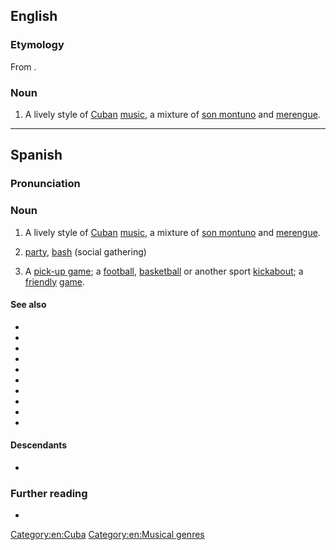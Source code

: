 ==English==
{{wikipedia}}

===Etymology===
From {{bor|en|es|pachanga}}.

===Noun===
{{en-noun|-}}

# A lively style of [[Cuba]]n [[music]], a mixture of [[son montuno]] and [[merengue]].

[[Category:en:Cuba]]
[[Category:en:Musical genres]]

----

==Spanish==

===Pronunciation===
{{es-IPA}}

===Noun===
{{es-noun|f}}

# {{lb|es|Cuba|United States}} A lively style of [[Cuba]]n [[music]], a mixture of [[son montuno]] and [[merengue]].
# {{lb|es|Argentina|Cuba|El Salvador|Guatemala|Nicaragua|Uruguay}} [[party]], [[bash]] (social gathering)
# {{lb|es|sports}} A [[pick-up game]]; a [[football]], [[basketball]] or another sport [[kickabout]]; a [[friendly]] [[game]].
#: {{syn|es|pitén|q1=Cuba}}

====See also====
* {{l|es|boncho|g=m}}
* {{l|es|carrete|g=m}}
* {{l|es|farra|g=f}}
* {{l|es|fiesta|g=f}}
* {{l|es|guateque|g=m}}
* {{l|es|juerga|g=f}}
* {{l|es|marcha|g=f}}
* {{l|es|parranda|g=f}}
* {{l|es|reventón|g=m}}
* {{l|es|tenderete|g=m}}

====Descendants====
* {{desc|en|pachanga|bor=1}}

===Further reading===
* {{R:es:DRAE}}
{{C|es|Parties}}